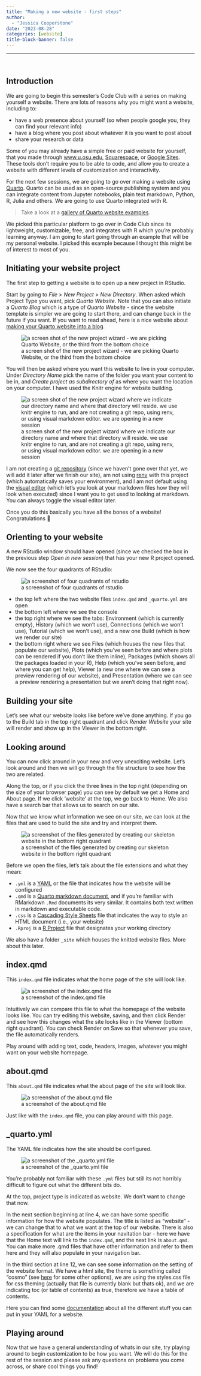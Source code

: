 ```yaml
---
title: "Making a new website - first steps"
author:
  - "Jessica Cooperstone"
date: "2023-08-28"
categories: [website]
title-block-banner: false
---
```


------

<br>

## Introduction

We are going to begin this semester's Code Club with a series on making yourself a website. There are lots of reasons why you might want a website, including to:

* have a web presence about yourself (so when people google you, they can find your relevant info)
* have a blog where you post about whatever it is you want to post about
* share your research or data

Some of you may already have a simple free or paid website for yourself, that you made through [www.u.osu.edu](https://u.osu.edu/), [Squarespace](https://www.squarespace.com/), or [Google Sites](https://sites.google.com/). These tools don't require you to be able to code, and allow you to create a website with different levels of customization and interactivity.

For the next few sessions, we are going to go over making a website using [Quarto](https://quarto.org/). Quarto can be used as an open-source publishing system and you can integrate content from Jupyter notebooks, plain text markdown, Python, R, Julia and others. We are going to use Quarto integrated with R.

> Take a look at a [gallery of Quarto website examples](https://quarto.org/docs/gallery/#websites).

We picked this particular platform to go over in Code Club since its lightweight, customizable, free, and integrates with R which you're probably learning anyway. I am going to start going through an example that will be my personal website. I picked this example because I thought this might be of interest to most of you. 


## Initiating your website project

The first step to getting a website is to open up a new project in RStudio.

Start by going to *File* > *New Project* > *New Directory*. When asked which Project Type you want, pick *Quarto Website*. Note that you can also initiate a *Quarto Blog* which is a type of *Quarto Website* - since the website template is simpler we are going to start there, and can change back in the future if you want. If you want to read ahead, here is a nice website about [making your Quarto website into a blog](https://samanthacsik.github.io/posts/2022-10-24-quarto-blogs/).

![a screen shot of the new project wizard - we are picking Quarto Website, or the third from the bottom choice](img/project-type.png)

You will then be asked where you want this website to live in your computer. Under *Directory Name* pick the name of the folder you want your content to be in, and *Create project as subdirectory of* as where you want the location on your computer. I have used the Knitr engine for website building. 

![a screen shot of the new project wizard where we indicate our directory name and where that directory will reside. we use knitr engine to run, and are not creating a git repo, using renv, or using visual markdown editor. we are opening in a new session](img/create-quarto-website.png)

I am not creating a [git repository](https://www.tutorialspoint.com/what-is-a-git-repository) (since we haven't gone over that yet, we will add it later after we finish our site), am not using [renv](https://docs.posit.co/ide/user/ide/guide/environments/r/renv.html#:~:text=The%20renv%20package%20helps%20you,its%20own%20private%20package%20library.) with this project (which automatically saves your environment), and I am not default using the [visual editor](https://quarto.org/docs/visual-editor/) (which let's you look at your markdown files how they will look when executed) since I want you to get used to looking at markdown. You can always toggle the visual editor later.

Once you do this basically you have all the bones of a website! Congratulations 🥳

## Orienting to your website

A new RStudio window should have opened (since we checked the box in the previous step *Open in new session*) that has your new R project opened. 

We now see the four quadrants of RStudio:

![a screenshot of four quadrants of rstudio](img/orienting.png)

* the top left where the two website files `index.qmd` and `_quarto.yml` are open
* the bottom left where we see the console
* the top right where we see the tabs: Environment (which is currently empty), History (which we won't use), Connections (which we won't use), Tutorial (which we won't use), and a new one Build (which is how we render our site)
* the bottom right where we see Files (which houses the new files that populate our website), Plots (which you've seen before and where plots can be rendered if you don't like them inline), Packages (which shows all the packages loaded in your R), Help (which you've seen before, and where you can get help), Viewer (a new one where we can see a preview rendering of our website), and Presentation (where we can see a preview rendering a presentation but we aren't doing that right now).

## Building your site

Let's see what our website looks like before we've done anything. If you go to the Build tab in the top right quadrant and click *Render Website* your site will render and show up in the Viewer in the bottom right.

## Looking around

You can now click around in your new and very unexciting website. Let's look around and then we will go through the file structure to see how the two are related.

Along the top, or if you click the three lines in the top right (depending on the size of your browser page) you can see by default we get a Home and About page. If we click 'website' at the top, we go back to Home. We also have a search bar that allows us to search on our site.

Now that we know what information we see on our site, we can look at the files that are used to build the site and try and interpret them.

![a screenshot of the files generated by creating our skeleton website in the bottom right quadrant](img/files.png)

Before we open the files, let's talk about the file extensions and what they mean:

* `.yml` is a [YAML](https://quarto.org/docs/projects/quarto-projects.html#shared-metadata) or the file that indicates how the website will be configured
* `.qmd` is a [Quarto markdown document](https://quarto.org/docs/get-started/hello/rstudio.html), and if you're familiar with RMarkdown `.Rmd` documents its very similar. It contains both text written in markdown and executable code.
* `.css` is a [Cascading Style Sheets](https://www.w3schools.com/css/css_intro.asp#:~:text=CSS%20stands%20for%20Cascading%20Style,are%20stored%20in%20CSS%20files) file that indicates the way to style an HTML document (i.e., your website)
* `.Rproj` is a [R Project](https://bookdown.org/ndphillips/YaRrr/projects-in-rstudio.html) file that designates your working directory 

We also have a folder `_site` which houses the knitted website files. More about this later.

## index.qmd

This `index.qmd` file indicates what the home page of the site will look like. 

![a screenshot of the index.qmd file](img/index.png)

Intuitively we can compare this file to what the homepage of the website looks like. You can try editing this website, saving, and then click Render and see how this changes what the site looks like in the Viewer (bottom right quadrant). You can check Render on Save so that whenever you save, the file automatically renders.

Play around with adding text, code, headers, images, whatever you might want on your website homepage.

## about.qmd

This `about.qmd` file indicates what the about page of the site will look like. 

![a screenshot of the about.qmd file](img/about.png)

Just like with the `index.qmd` file, you can play around with this page.

## _quarto.yml

The YAML file indicates how the site should be configured. 

![a screenshot of the _quarto.yml file](img/yaml.png)

You're probably not familiar with these `.yml` files but still its not horribly difficult to figure out what the different bits do.

At the top, project type is indicated as website. We don't want to change that now.

In the next section beginning at line 4, we can have some specific information for how the website populates. The title is listed as "website" - we can change that to what we want at the top of our website. There is also a specification for what are the items in your navitation bar - here we have that the Home text will link to the `index.qmd`, and the next link is `about.qmd`. You can make more .qmd files that have other information and refer to them here and they will also populate in your navigation bar.

In the third section at line 12, we can see some information on the setting of the website format. We have a html site, the theme is something called "cosmo" (see [here](https://quarto.org/docs/output-formats/html-themes.html) for some other options), we are using the styles.css file for css theming (actually that file is currently blank but thats ok), and we are indicating toc (or table of contents) as true, therefore we have a table of contents.

Here you can find some [documentation](https://quarto.org/docs/reference/projects/websites.html#section) about all the different stuff you can put in your YAML for a website.


## Playing around

Now that we have a general understanding of whats in our site, try playing around to begin customization to be how you want. We will do this for the rest of the session and please ask any questions on problems you come across, or share cool things you find! 

